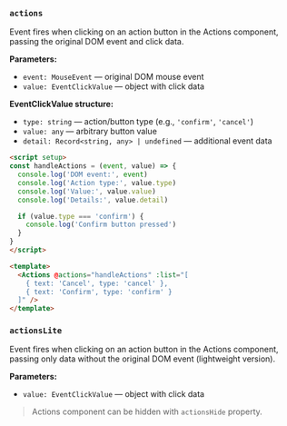 ### `actions`

Event fires when clicking on an action button in the Actions component, passing the original DOM event and click data.

**Parameters:**
- `event: MouseEvent` — original DOM mouse event
- `value: EventClickValue` — object with click data

**EventClickValue structure:**
- `type: string` — action/button type (e.g., `'confirm'`, `'cancel'`)
- `value: any` — arbitrary button value
- `detail: Record<string, any> | undefined` — additional event data

```html
<script setup>
const handleActions = (event, value) => {
  console.log('DOM event:', event)
  console.log('Action type:', value.type)
  console.log('Value:', value.value)
  console.log('Details:', value.detail)

  if (value.type === 'confirm') {
    console.log('Confirm button pressed')
  }
}
</script>

<template>
  <Actions @actions="handleActions" :list="[
    { text: 'Cancel', type: 'cancel' },
    { text: 'Confirm', type: 'confirm' }
  ]" />
</template>
```

### `actionsLite`

Event fires when clicking on an action button in the Actions component, passing only data without the original DOM event (lightweight version).

**Parameters:**
- `value: EventClickValue` — object with click data

> Actions component can be hidden with `actionsHide` property.

